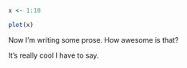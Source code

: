 
```r
x <- 1:10
```

```r
plot(x)
```

Now I'm writing some prose.  How awesome is that?

It's really cool I have to say.